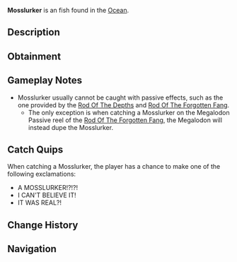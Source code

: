 {{FishInfobox
|image          = Mosslurker.png
|rarity         = Apex
|sea            = First Sea
|location       = [[Ocean]]
|sublocation    = 
|sources        = Fishing Rod
|nopassive      = 1
|radar_location = 
|xp             = 1800000
|weather        = 
|time           = Night
|season         = 
|bait           = Shark Head
|base_weight    = 400000
|base_value     = 600000
|weight_range   = 300000
|base_chance    = 1
|base_resil     = -5
}}
'''Mosslurker''' is an {{Rarity|Apex}} fish found in the [[Ocean]].

== Description ==
{{Description|An ancient, moss-draped titan, its towering shell cradles forests and ruins, moving with the weight of forgotten epochs.|Bestiary Entry}}

== Obtainment ==
{{Fish Availability|
Apex Fish Hunt/Mosslurker
|top_rods      = 
Leviathan's Fang Rod\21223.41\76180.11;
Great Rod of Oscar\15297.82\43443.38;
Azure Of Lagoon\14643.34\55492.07;
Ethereal Prism Rod\14622.07\44951.76;
Astralhook Rod\14546.04\43896.55;
Heaven's Rod\10400.59\37559.96;
No-Life Rod\14542.94\56009.06;
Seraphic Rod\14113.85\45529.2;
Friendly Rod\12784.84\42970.62;
Challenger's Rod\13306.31\43779.11;
Rod Of The Forgotten Fang\13115.41\42515.16;
Zeus Rod\11410.84\38491.8;
Steady Rod\2966.48\11901.96
|recommended   = Ethereal Prism Rod
}}

== Gameplay Notes ==
* Mosslurker usually cannot be caught with passive effects, such as the one provided by the [[Rod Of The Depths]] and [[Rod Of The Forgotten Fang]].
** The only exception is when catching a Mosslurker on the Megalodon Passive reel of the [[Rod Of The Forgotten Fang]], the Megalodon will instead dupe the Mosslurker.

== Catch Quips ==
When catching a Mosslurker, the player has a chance to make one of the following exclamations:
* A MOSSLURKER!?!?!
* I CAN'T BELIEVE IT!
* IT WAS REAL?!

== Change History ==
{{Change History|{{subst:Current Version}}}}

== Navigation ==
{{Fish Navbox|Ocean}}